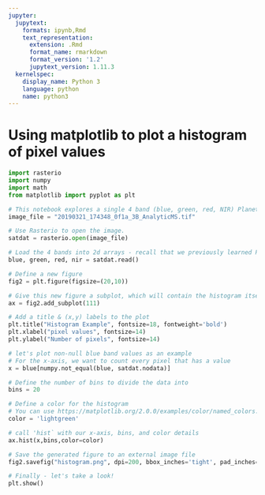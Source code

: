 ```yaml
---
jupyter:
  jupytext:
    formats: ipynb,Rmd
    text_representation:
      extension: .Rmd
      format_name: rmarkdown
      format_version: '1.2'
      jupytext_version: 1.11.3
  kernelspec:
    display_name: Python 3
    language: python
    name: python3
---
```


# Using matplotlib to plot a histogram of pixel values


```python
import rasterio
import numpy
import math
from matplotlib import pyplot as plt

# This notebook explores a single 4 band (blue, green, red, NIR) PlanetScope scene in a UTM projection.
image_file = "20190321_174348_0f1a_3B_AnalyticMS.tif"

# Use Rasterio to open the image.
satdat = rasterio.open(image_file)
```

```python
# Load the 4 bands into 2d arrays - recall that we previously learned PlanetScope band order is BGRN.
blue, green, red, nir = satdat.read()
```

```python
# Define a new figure
fig2 = plt.figure(figsize=(20,10))

# Give this new figure a subplot, which will contain the histogram itself
ax = fig2.add_subplot(111)

# Add a title & (x,y) labels to the plot
plt.title("Histogram Example", fontsize=18, fontweight='bold')
plt.xlabel("pixel values", fontsize=14)
plt.ylabel("Number of pixels", fontsize=14)

# let's plot non-null blue band values as an example
# For the x-axis, we want to count every pixel that has a value
x = blue[numpy.not_equal(blue, satdat.nodata)]

# Define the number of bins to divide the data into
bins = 20

# Define a color for the histogram
# You can use https://matplotlib.org/2.0.0/examples/color/named_colors.html as a reference
color = 'lightgreen'

# call 'hist` with our x-axis, bins, and color details
ax.hist(x,bins,color=color)

# Save the generated figure to an external image file
fig2.savefig("histogram.png", dpi=200, bbox_inches='tight', pad_inches=0.7)

# Finally - let's take a look!
plt.show()
```
